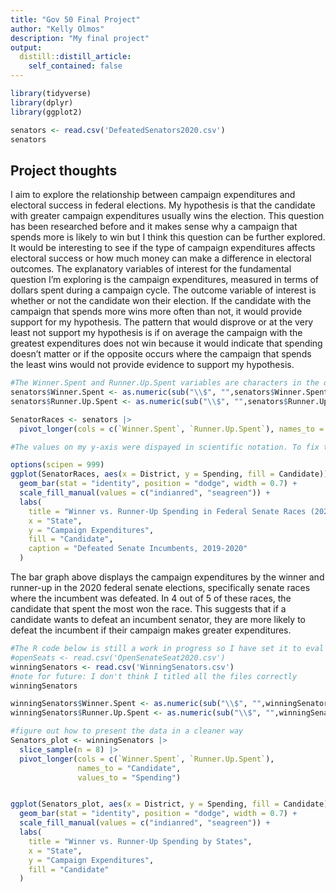 ```yaml
---
title: "Gov 50 Final Project"
author: "Kelly Olmos"
description: "My final project"
output:
  distill::distill_article:
    self_contained: false
---
```

```r
library(tidyverse)
library(dplyr)
library(ggplot2)
```

```r
senators <- read.csv('DefeatedSenators2020.csv')
senators
```

## Project thoughts

I aim to explore the relationship between campaign expenditures and electoral success in federal elections. My hypothesis is that the candidate with greater campaign expenditures usually wins the election. This question has been researched before and it makes sense why a campaign that spends more is likely to win but I think this question can be further explored. It would be interesting to see if the type of campaign expenditures affects electoral success or how much money can make a difference in electoral outcomes. The explanatory variables of interest for the fundamental question I'm exploring is the campaign expenditures, measured in terms of dollars spent during a campaign cycle. The outcome variable of interest is whether or not the candidate won their election. If the candidate with the campaign that spends more wins more often than not, it would provide support for my hypothesis. The pattern that would disprove or at the very least not support my hypothesis is if on average the campaign with the greatest expenditures does not win because it would indicate that spending doesn't matter or if the opposite occurs where the campaign that spends the least wins would not provide evidence to support my hypothesis. 


```r
#The Winner.Spent and Runner.Up.Spent variables are characters in the original data set so I converted them to numeric variables and removed the $ in front of the original version of these variables so R can interpret them accurately as numeric variables
senators$Winner.Spent <- as.numeric(sub("\\$", "",senators$Winner.Spent))
senators$Runner.Up.Spent <- as.numeric(sub("\\$", "",senators$Runner.Up.Spent))

SenatorRaces <- senators |>
  pivot_longer(cols = c(`Winner.Spent`, `Runner.Up.Spent`), names_to = "Candidate", values_to = "Spending") 

#The values on my y-axis were dispayed in scientific notation. To fix the way the numbers were displayed I used the following code in #the line below from this source "https://rpubs.com/techanswers88/remove-scientific-notation-in-ggplot

options(scipen = 999)
ggplot(SenatorRaces, aes(x = District, y = Spending, fill = Candidate)) +
  geom_bar(stat = "identity", position = "dodge", width = 0.7) +
  scale_fill_manual(values = c("indianred", "seagreen")) +
  labs(
    title = "Winner vs. Runner-Up Spending in Federal Senate Races (2020)",
    x = "State",
    y = "Campaign Expenditures",
    fill = "Candidate",
    caption = "Defeated Senate Incumbents, 2019-2020"
  ) 

```
The bar graph above displays the campaign expenditures by the winner and runner-up in the 2020 federal senate elections, specifically senate races where the incumbent was defeated. In 4 out of 5 of these races, the candidate that spent the most won the race. This suggests that if a candidate wants to defeat an incumbent senator, they are more likely to defeat the incumbent if their campaign makes greater expenditures.
```r
#The R code below is still a work in progress so I have set it to eval = FALSE
#openSeats <- read.csv('OpenSenateSeat2020.csv')
winningSenators <- read.csv('WinningSenators.csv')
#note for future: I don't think I titled all the files correctly
winningSenators

winningSenators$Winner.Spent <- as.numeric(sub("\\$", "",winningSenators$Winner.Spent))
winningSenators$Runner.Up.Spent <- as.numeric(sub("\\$", "",winningSenators$Runner.Up.Spent))

#figure out how to present the data in a cleaner way
Senators_plot <- winningSenators |>
  slice_sample(n = 8) |>
  pivot_longer(cols = c(`Winner.Spent`, `Runner.Up.Spent`), 
               names_to = "Candidate", 
               values_to = "Spending")


ggplot(Senators_plot, aes(x = District, y = Spending, fill = Candidate)) +
  geom_bar(stat = "identity", position = "dodge", width = 0.7) +
  scale_fill_manual(values = c("indianred", "seagreen")) +
  labs(
    title = "Winner vs. Runner-Up Spending by States",
    x = "State",
    y = "Campaign Expenditures",
    fill = "Candidate"
  ) 
```


